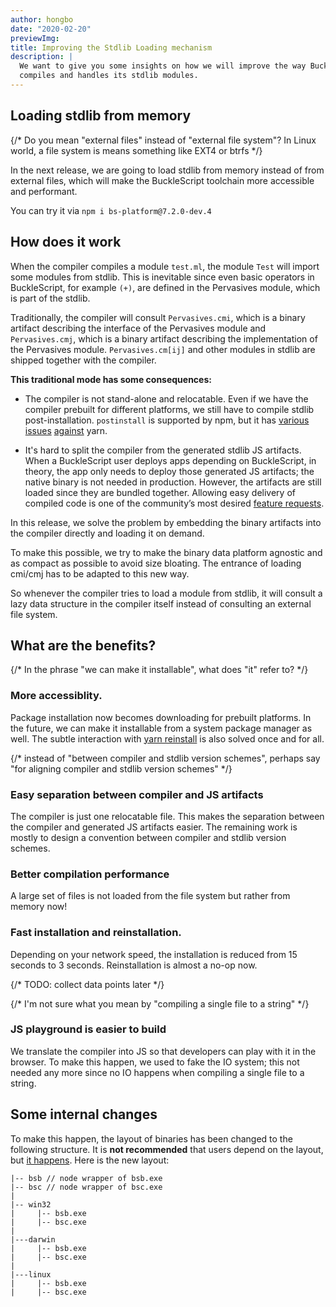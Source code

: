 ```yaml
---
author: hongbo
date: "2020-02-20"
previewImg:
title: Improving the Stdlib Loading mechanism
description: |
  We want to give you some insights on how we will improve the way BuckleScript
  compiles and handles its stdlib modules.
---
```


## Loading stdlib from memory

{/* Do you mean "external files" instead of "external file system"? In Linux world, a file system is means something like EXT4 or btrfs */}

In the next release, we are going to load stdlib from memory instead of from
external files, which will make the BuckleScript toolchain more accessible and
performant.

You can try it via `npm i bs-platform@7.2.0-dev.4`

## How does it work

When the compiler compiles a module `test.ml`, the module `Test` will import
some modules from stdlib. This is inevitable since even basic operators in
BuckleScript, for example `(+)`, are defined in the Pervasives module, which is
part of the stdlib.

Traditionally, the compiler will consult `Pervasives.cmi`, which is a binary
artifact describing the interface of the Pervasives module and
`Pervasives.cmj`, which is a binary artifact describing the implementation of
the Pervasives module. `Pervasives.cm[ij]` and other modules in stdlib are
shipped together with the compiler.


**This traditional mode has some consequences:**

- The compiler is not stand-alone and relocatable. Even if we have the compiler
prebuilt for different platforms, we still have to compile stdlib
post-installation. `postinstall` is supported by npm, but it has
[various](https://github.com/BuckleScript/bucklescript/issues/3213)
[issues](https://github.com/BuckleScript/bucklescript/issues/2799)
[against](https://github.com/BuckleScript/bucklescript/issues/3254) yarn.

- It's hard to split the compiler from the generated stdlib JS artifacts. When
a BuckleScript user deploys apps depending on BuckleScript, in theory, the app
only needs to deploy those generated JS artifacts; the native binary is not
needed in production. However, the artifacts are still loaded since they are
bundled together. Allowing easy delivery of compiled code is one of the
community’s most desired [feature
requests](https://github.com/BuckleScript/bucklescript/issues/2772).


In this release, we solve the problem by embedding the binary artifacts into
the compiler directly and loading it on demand.

To make this possible, we try to make the binary data platform agnostic and as
compact as possible to avoid size bloating. The entrance of loading cmi/cmj has
to be adapted to this new way.

So whenever the compiler tries to load a module from stdlib, it will consult a
lazy data structure in the compiler itself instead of consulting an external
file system.

## What are the benefits?

{/* In the phrase "we can make it installable", what does "it" refer to? */}

### More accessiblity.

Package installation now becomes downloading for prebuilt platforms. In the
future, we can make it installable from a system package manager as well. The
subtle interaction with [yarn
reinstall](https://github.com/BuckleScript/bucklescript/issues/2799) is also
solved once and for all.

{/* instead of "between compiler and stdlib version schemes", perhaps say "for aligning compiler and stdlib version schemes" */}

### Easy separation between compiler and JS artifacts

The compiler is just one relocatable file. This makes the separation between
the compiler and generated JS artifacts easier. The remaining work is mostly to
design a convention between compiler and stdlib version schemes.

### Better compilation performance

A large set of files is not loaded from the file system but rather from memory
now!

### Fast installation and reinstallation.

Depending on your network speed, the installation is reduced from 15
seconds to 3 seconds. Reinstallation is almost a no-op now.

{/* TODO: collect data points later */}

{/* I'm not sure what you mean by "compiling a single file to a string" */}

### JS playground is easier to build

We translate the compiler into JS so that
developers can play with it in the browser.  To make this happen, we used to
fake the IO system; this not needed any more since no IO happens when compiling
a single file to a string.

## Some internal changes

To make this happen, the layout of binaries has been changed to the following
structure. It is **not recommended** that users depend on the layout, but [it
happens](https://github.com/BuckleScript/bucklescript/pull/4170#issuecomment-586959464).
Here is the new layout:

```
|-- bsb // node wrapper of bsb.exe
|-- bsc // node wrapper of bsc.exe
|
|-- win32
|     |-- bsb.exe
|     |-- bsc.exe
|
|---darwin
|     |-- bsb.exe
|     |-- bsc.exe
|
|---linux
|     |-- bsb.exe
|     |-- bsc.exe

```


